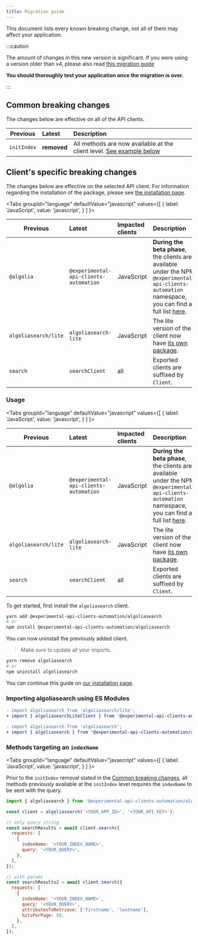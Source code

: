 ```yaml
---
title: Migration guide
---
```



This document lists every known breaking change, not all of them may affect your application.

:::caution

The amount of changes in this new version is significant. If you were using a version older than v4, please also read [this migration guide](https://www.algolia.com/doc/api-client/getting-started/upgrade-guides/javascript/)

**You should thoroughly test your application once the migration is over.**

:::

## Common breaking changes

The changes below are effective on all of the API clients.

| Previous    | Latest      | Description                                                                                             |
| ----------- | :---------- | :------------------------------------------------------------------------------------------------------ |
| `initIndex` | **removed** | All methods are now available at the client level. [See example below](#methods-targeting-an-indexname) |

## Client's specific breaking changes

The changes below are effective on the selected API client. For information regarding the installation of the package, please see [the installation page](/docs/clients/installation).

<Tabs
  groupId="language"
  defaultValue="javascript"
  values={[
    { label: 'JavaScript', value: 'javascript', }
  ]
}>
<TabItem value="javascript">

| Previous             | Latest                                 | Impacted clients | Description                                                                                                                                                                                                          |
| -------------------- | :------------------------------------- | :--------------- | :------------------------------------------------------------------------------------------------------------------------------------------------------------------------------------------------------------------- |
| `@algolia`           | `@experimental-api-clients-automation` | JavaScript       | **During the beta phase**, the clients are available under the NPM `@experimental-api-clients-automation` namespace, you can find a full list [here](https://www.npmjs.com/org/experimental-api-clients-automation). |
| `algoliasearch/lite` | `algoliasearch-lite`                   | JavaScript       | The lite version of the client now have [its own package](https://www.npmjs.com/package/@experimental-api-clients-automation/algoliasearch-lite).                                                                    |
| `search`             | `searchClient`                         | all              | Exported clients are suffixed by `Client`.                                                                                                                                                                           |

</TabItem>
</Tabs>

### Usage

<Tabs
  groupId="language"
  defaultValue="javascript"
  values={[
    { label: 'JavaScript', value: 'javascript', }
  ]
}>
<TabItem value="javascript">

| Previous             | Latest                                 | Impacted clients | Description                                                                                                                                                                                                          |
| -------------------- | :------------------------------------- | :--------------- | :------------------------------------------------------------------------------------------------------------------------------------------------------------------------------------------------------------------- |
| `@algolia`           | `@experimental-api-clients-automation` | JavaScript       | **During the beta phase**, the clients are available under the NPM `@experimental-api-clients-automation` namespace, you can find a full list [here](https://www.npmjs.com/org/experimental-api-clients-automation). |
| `algoliasearch/lite` | `algoliasearch-lite`                   | JavaScript       | The lite version of the client now have [its own package](https://www.npmjs.com/package/@experimental-api-clients-automation/algoliasearch-lite).                                                                    |
| `search`             | `searchClient`                         | all              | Exported clients are suffixed by `Client`.                                                                                                                                                                           |

To get started, first install the `algoliasearch` client.

```bash
yarn add @experimental-api-clients-automation/algoliasearch
# or
npm install @experimental-api-clients-automation/algoliasearch
```

You can now uninstall the previously added client.

> Make sure to update all your imports.

```bash
yarn remove algoliasearch
# or
npm uninstall algoliasearch
```

You can continue this guide on [our installation page](/docs/clients/installation).

### Importing algoliasearch using ES Modules

```diff
- import algoliasearch from 'algoliasearch/lite';
+ import { algoliasearchLiteClient } from '@experimental-api-clients-automation/algoliasearch-lite';

- import algoliasearch from 'algoliasearch';
+ import { algoliasearch } from '@experimental-api-clients-automation/algoliasearch';
```

</TabItem>
</Tabs>

### Methods targeting an `indexName`

<Tabs
  groupId="language"
  defaultValue="javascript"
  values={[
    { label: 'JavaScript', value: 'javascript', }
  ]
}>
<TabItem value="javascript">

Prior to the `initIndex` removal stated in the [Common breaking changes](#common-breaking-changes), all methods previously available at the `initIndex` level requires the `indexName` to be sent with the query.

```js
import { algoliasearch } from '@experimental-api-clients-automation/algoliasearch';

const client = algoliasearch('<YOUR_APP_ID>', '<YOUR_API_KEY>');

// only query string
const searchResults = await client.search({
  requests: [
    {
      indexName: '<YOUR_INDEX_NAME>',
      query: '<YOUR_QUERY>',
    },
  ],
});

// with params
const searchResults2 = await client.search({
  requests: [
    {
      indexName: '<YOUR_INDEX_NAME>',
      query: '<YOUR_QUERY>',
      attributesToRetrieve: ['firstname', 'lastname'],
      hitsPerPage: 50,
    },
  ],
});
```

</TabItem>
</Tabs>
